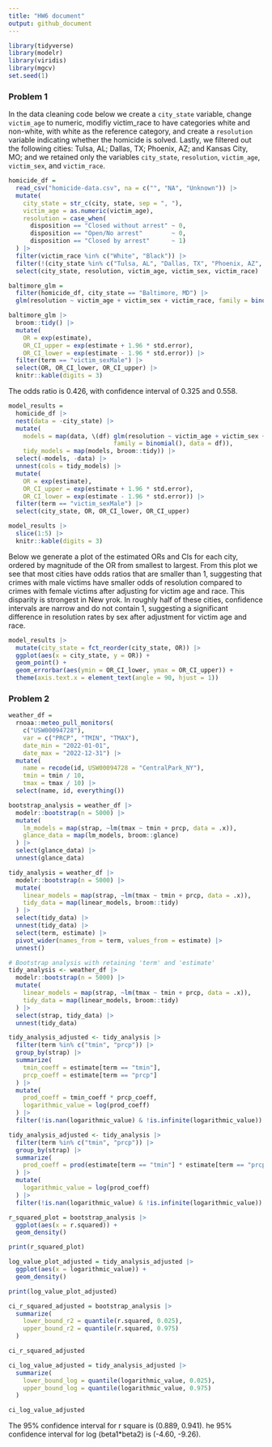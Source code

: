 ```yaml
---
title: "HW6 document"
output: github_document
---
```


```r
library(tidyverse)
library(modelr)
library(viridis)
library(mgcv)
set.seed(1)
```

### Problem 1

In the data cleaning code below we create a `city_state` variable, change `victim_age` to numeric, modifiy victim_race to have categories white and non-white, with white as the reference category, and create a `resolution` variable indicating whether the homicide is solved. Lastly, we filtered out the following cities: Tulsa, AL; Dallas, TX; Phoenix, AZ; and Kansas City, MO; and we retained only the variables `city_state`, `resolution`, `victim_age`, `victim_sex`, and `victim_race`.

```r
homicide_df = 
  read_csv("homicide-data.csv", na = c("", "NA", "Unknown")) |> 
  mutate(
    city_state = str_c(city, state, sep = ", "),
    victim_age = as.numeric(victim_age),
    resolution = case_when(
      disposition == "Closed without arrest" ~ 0,
      disposition == "Open/No arrest"        ~ 0,
      disposition == "Closed by arrest"      ~ 1)
  ) |> 
  filter(victim_race %in% c("White", "Black")) |> 
  filter(!(city_state %in% c("Tulsa, AL", "Dallas, TX", "Phoenix, AZ", "Kansas City, MO"))) |> 
  select(city_state, resolution, victim_age, victim_sex, victim_race)
```


```r
baltimore_glm = 
  filter(homicide_df, city_state == "Baltimore, MD") |> 
  glm(resolution ~ victim_age + victim_sex + victim_race, family = binomial(), data = _)

baltimore_glm |> 
  broom::tidy() |> 
  mutate(
    OR = exp(estimate), 
    OR_CI_upper = exp(estimate + 1.96 * std.error),
    OR_CI_lower = exp(estimate - 1.96 * std.error)) |> 
  filter(term == "victim_sexMale") |> 
  select(OR, OR_CI_lower, OR_CI_upper) |>
  knitr::kable(digits = 3)
```

The odds ratio is 0.426, with confidence interval of 0.325 and 0.558. 


```r
model_results = 
  homicide_df |> 
  nest(data = -city_state) |> 
  mutate(
    models = map(data, \(df) glm(resolution ~ victim_age + victim_sex + victim_race, 
                             family = binomial(), data = df)),
    tidy_models = map(models, broom::tidy)) |> 
  select(-models, -data) |> 
  unnest(cols = tidy_models) |> 
  mutate(
    OR = exp(estimate), 
    OR_CI_upper = exp(estimate + 1.96 * std.error),
    OR_CI_lower = exp(estimate - 1.96 * std.error)) |> 
  filter(term == "victim_sexMale") |> 
  select(city_state, OR, OR_CI_lower, OR_CI_upper)

model_results |>
  slice(1:5) |> 
  knitr::kable(digits = 3)
```
Below we generate a plot of the estimated ORs and CIs for each city, ordered by magnitude of the OR from smallest to largest. From this plot we see that most cities have odds ratios that are smaller than 1, suggesting that crimes with male victims have smaller odds of resolution compared to crimes with female victims after adjusting for victim age and race. This disparity is strongest in New yrok. In roughly half of these cities, confidence intervals are narrow and do not contain 1, suggesting a significant difference in resolution rates by sex after adjustment for victim age and race. 

```r
model_results |> 
  mutate(city_state = fct_reorder(city_state, OR)) |> 
  ggplot(aes(x = city_state, y = OR)) + 
  geom_point() + 
  geom_errorbar(aes(ymin = OR_CI_lower, ymax = OR_CI_upper)) + 
  theme(axis.text.x = element_text(angle = 90, hjust = 1))
```


### Problem 2

```r
weather_df = 
  rnoaa::meteo_pull_monitors(
    c("USW00094728"),
    var = c("PRCP", "TMIN", "TMAX"), 
    date_min = "2022-01-01",
    date_max = "2022-12-31") |>
  mutate(
    name = recode(id, USW00094728 = "CentralPark_NY"),
    tmin = tmin / 10,
    tmax = tmax / 10) |>
  select(name, id, everything())
```


```r
bootstrap_analysis = weather_df |>
  modelr::bootstrap(n = 5000) |>
  mutate(
    lm_models = map(strap, ~lm(tmax ~ tmin + prcp, data = .x)),
    glance_data = map(lm_models, broom::glance)
  ) |>
  select(glance_data) |>
  unnest(glance_data)

tidy_analysis = weather_df |>
  modelr::bootstrap(n = 5000) |>
  mutate(
    linear_models = map(strap, ~lm(tmax ~ tmin + prcp, data = .x)),
    tidy_data = map(linear_models, broom::tidy)
  ) |>
  select(tidy_data) |>
  unnest(tidy_data) |>
  select(term, estimate) |>
  pivot_wider(names_from = term, values_from = estimate) |>
  unnest()

# Bootstrap analysis with retaining 'term' and 'estimate'
tidy_analysis <- weather_df |>
  modelr::bootstrap(n = 5000) |>
  mutate(
    linear_models = map(strap, ~lm(tmax ~ tmin + prcp, data = .x)),
    tidy_data = map(linear_models, broom::tidy)
  ) |>
  select(strap, tidy_data) |>
  unnest(tidy_data)

tidy_analysis_adjusted <- tidy_analysis |>
  filter(term %in% c("tmin", "prcp")) |>
  group_by(strap) |>
  summarize(
    tmin_coeff = estimate[term == "tmin"],
    prcp_coeff = estimate[term == "prcp"]
  ) |>
  mutate(
    prod_coeff = tmin_coeff * prcp_coeff,
    logarithmic_value = log(prod_coeff)
  ) |>
  filter(!is.nan(logarithmic_value) & !is.infinite(logarithmic_value))

```


```r
tidy_analysis_adjusted <- tidy_analysis |>
  filter(term %in% c("tmin", "prcp")) |>
  group_by(strap) |>
  summarize(
    prod_coeff = prod(estimate[term == "tmin"] * estimate[term == "prcp"])
  ) |>
  mutate(
    logarithmic_value = log(prod_coeff)
  ) |>
  filter(!is.nan(logarithmic_value) & !is.infinite(logarithmic_value))

```

```r
r_squared_plot = bootstrap_analysis |>
  ggplot(aes(x = r.squared)) +
  geom_density()

print(r_squared_plot)

```


```r
log_value_plot_adjusted = tidy_analysis_adjusted |>
  ggplot(aes(x = logarithmic_value)) +
  geom_density()

print(log_value_plot_adjusted)
```

```r
ci_r_squared_adjusted = bootstrap_analysis |> 
  summarize(
    lower_bound_r2 = quantile(r.squared, 0.025), 
    upper_bound_r2 = quantile(r.squared, 0.975)
  )

ci_r_squared_adjusted

```

```r
ci_log_value_adjusted = tidy_analysis_adjusted |>
  summarize(
    lower_bound_log = quantile(logarithmic_value, 0.025), 
    upper_bound_log = quantile(logarithmic_value, 0.975)
  )

ci_log_value_adjusted

```
The 95% confidence interval for r square is (0.889, 0.941).
he 95% confidence interval for log (beta1*beta2) is (-4.60, -9.26).


